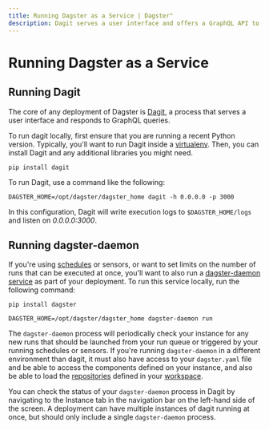```yaml
---
title: Running Dagster as a Service | Dagster"
description: Dagit serves a user interface and offers a GraphQL API to Dagster. Here's how to run it.
---
```


# Running Dagster as a Service

## Running Dagit

The core of any deployment of Dagster is [Dagit](/concepts/dagit/dagit), a process that serves a user interface and responds
to GraphQL queries.

To run dagit locally, first ensure that you are running a recent Python version. Typically, you'll want to run Dagit inside a
[virtualenv](https://virtualenv.pypa.io/en/stable/). Then, you can install Dagit and any additional
libraries you might need.

```shell
pip install dagit
```

To run Dagit, use a command like the following:

```shell
DAGSTER_HOME=/opt/dagster/dagster_home dagit -h 0.0.0.0 -p 3000
```

In this configuration, Dagit will write execution logs to `$DAGSTER_HOME/logs` and listen on
_0.0.0.0:3000_.

## Running dagster-daemon

If you're using [schedules](/concepts/partitions-schedules-sensors/schedules) or sensors, or want to set limits on the number of runs that can be executed at once,
you'll want to also run a [dagster-daemon service](/deployment/dagster-daemon) as part of your deployment. To run this service locally, run the following command:

```shell
pip install dagster

DAGSTER_HOME=/opt/dagster/dagster_home dagster-daemon run
```

The `dagster-daemon` process will periodically check your instance for any new runs that should
be launched from your run queue or triggered by your running schedules or sensors.
If you're running `dagster-daemon` in a different environment than dagit, it must also have access to your
`dagster.yaml` file and be able to access the components defined on your instance,
and also be able to load the [repositories](/concepts/repositories-workspaces/repositories) defined in your
[workspace](/concepts/repositories-workspaces/workspaces).

You can check the status of your `dagster-daemon` process in Dagit by navigating to the Instance tab
in the navigation bar on the left-hand side of the screen. A deployment can have multiple instances of dagit running at once, but should only include a single
`dagster-daemon` process.
